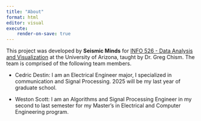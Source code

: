 ```yaml
---
title: "About"
format: html
editor: visual
execute:
    render-on-save: true
---
```


This project was developed by **Seismic Minds** for [INFO 526 - Data Analysis and Visualization](#0) at the University of Arizona, taught by Dr. Greg Chism. The team is comprised of the following team members.

-   Cedric Destin: I am an Electrical Engineer major, I specialized in communication and Signal Processing. 2025 will be my last year of graduate school.

-   Weston Scott: I am an Algorithms and Signal Processing Engineer in my second to last semester for my Master's in Electrical and Computer Engineering program.